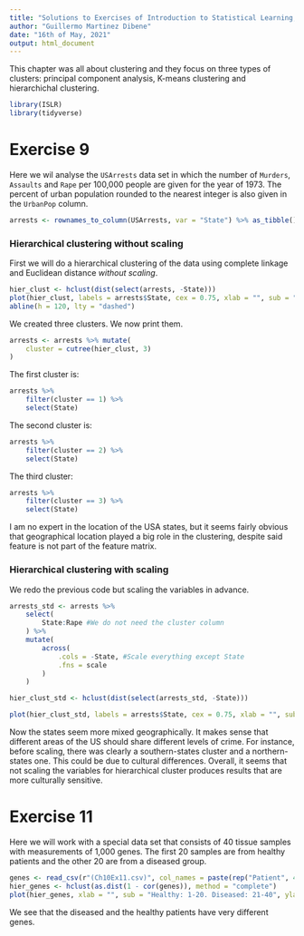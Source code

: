 ```yaml
---
title: "Solutions to Exercises of Introduction to Statistical Learning, Chapter 9"
author: "Guillermo Martinez Dibene"
date: "16th of May, 2021"
output: html_document
---
```


This chapter was all about clustering and they focus on three types of clusters: principal component analysis, K-means clustering and hierarchichal clustering.

```r
library(ISLR)
library(tidyverse)
```


# Exercise 9

Here we wil analyse the `USArrests` data set in which the number of `Murders`, `Assaults` and `Rape` per 100,000 people are given for the year of 1973. The percent of urban population rounded to the nearest integer is also given in the `UrbanPop` column.

```r
arrests <- rownames_to_column(USArrests, var = "State") %>% as_tibble()
```

### Hierarchical clustering without scaling

First we will do a hierarchical clustering of the data using complete linkage and Euclidean distance _without scaling_.

```r
hier_clust <- hclust(dist(select(arrests, -State)))
plot(hier_clust, labels = arrests$State, cex = 0.75, xlab = "", sub = "")
abline(h = 120, lty = "dashed")
```

We created three clusters. We now print them.

```r
arrests <- arrests %>% mutate(
	cluster = cutree(hier_clust, 3)
)

```

The first cluster is:
```r
arrests %>%
	filter(cluster == 1) %>%
	select(State)
```

The second cluster is:
```r
arrests %>%
	filter(cluster == 2) %>%
	select(State)
```


The third cluster:
```r
arrests %>%
	filter(cluster == 3) %>%
	select(State)
```

I am no expert in the location of the USA states, but it seems fairly obvious that geographical location played a big role in the clustering, despite said feature is not part of the feature matrix.

### Hierarchical clustering with scaling

We redo the previous code but scaling the variables in advance.

```r
arrests_std <- arrests %>%
	select(
		State:Rape #We do not need the cluster column
	) %>%
	mutate(
		across(
			.cols = -State, #Scale everything except State
			.fns = scale
		)
	)

hier_clust_std <- hclust(dist(select(arrests_std, -State)))
```

```r
plot(hier_clust_std, labels = arrests$State, cex = 0.75, xlab = "", sub = "")
```

Now the states seem more mixed geographically. It makes sense that different areas of the US should share different levels of crime. For instance, before scaling, there was clearly a southern-states cluster and a northern-states one. This could be due to cultural differences. Overall, it seems that not scaling the variables for hierarchical cluster produces results that are more culturally sensitive.

# Exercise 11

Here we will work with a special data set that consists of 40 tissue samples with measurements of 1,000 genes. The first 20 samples are from healthy patients and the other 20 are from a diseased group.

```r
genes <- read_csv(r"(Ch10Ex11.csv)", col_names = paste(rep("Patient", 40), 1:40))
hier_genes <- hclust(as.dist(1 - cor(genes)), method = "complete")
plot(hier_genes, xlab = "", sub = "Healthy: 1-20. Diseased: 21-40", ylab = "", cex = 0.75)
```

We see that the diseased and the healthy patients have very different genes.